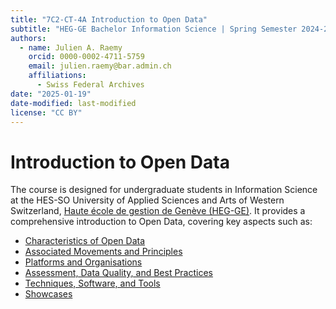 ```yaml
---
title: "7C2-CT-4A Introduction to Open Data"
subtitle: "HEG-GE Bachelor Information Science | Spring Semester 2024-2025"
authors: 
  - name: Julien A. Raemy
    orcid: 0000-0002-4711-5759
    email: julien.raemy@bar.admin.ch
    affiliations:
      - Swiss Federal Archives
date: "2025-01-19"
date-modified: last-modified
license: "CC BY"
---
```


# Introduction to Open Data

The course is designed for undergraduate students in Information Science at the HES-SO University of Applied Sciences and Arts of Western Switzerland, [Haute école de gestion de Genève (HEG-GE)](https://hesge.ch/heg/). It provides a comprehensive introduction to Open Data, covering key aspects such as:

- [Characteristics of Open Data](sections/characteristics.html)
- [Associated Movements and Principles](sections/movements.html)
- [Platforms and Organisations](sections/platforms.html)
- [Assessment, Data Quality, and Best Practices](sections/assessment.html)
- [Techniques, Software, and Tools](sections/techniques.html)
- [Showcases](sections/showcases.html)
